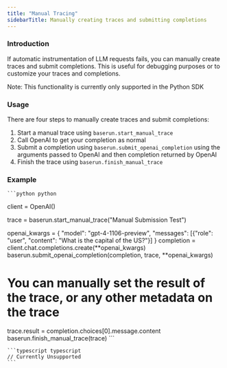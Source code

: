 ```yaml
---
title: "Manual Tracing"
sidebarTitle: Manually creating traces and submitting completions
---
```


### Introduction

If automatic instrumentation of LLM requests fails, you can manually create traces and submit completions. This is useful for debugging purposes or to customize your traces and completions.

Note: This functionality is currently only supported in the Python SDK

### Usage

There are four steps to manually create traces and submit completions:

1. Start a manual trace using `baserun.start_manual_trace`
2. Call OpenAI to get your completion as normal
3. Submit a completion using `baserun.submit_openai_completion` using the arguments passed to OpenAI and then completion returned by OpenAI
4. Finish the trace using `baserun.finish_manual_trace`

### Example

<CodeGroup>

    ```python python
client = OpenAI()

trace = baserun.start_manual_trace("Manual Submission Test")

openai_kwargs = {
    "model": "gpt-4-1106-preview",
    "messages": [{"role": "user", "content": "What is the capital of the US?"}]
}
completion = client.chat.completions.create(**openai_kwargs)
baserun.submit_openai_completion(completion, trace, **openai_kwargs)

# You can manually set the result of the trace, or any other metadata on the trace
trace.result = completion.choices[0].message.content
baserun.finish_manual_trace(trace)
    ```

    ```typescript typescript
    // Currently Unsupported
    ```

</CodeGroup>

